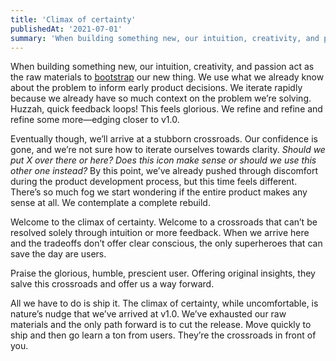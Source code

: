 ```yaml
---
title: 'Climax of certainty'
publishedAt: '2021-07-01'
summary: 'When building something new, our intuition, creativity, and passion act as the raw materials to bootstrap our new thing.'
---
```


When building something new, our intuition, creativity, and passion act as the raw materials to [bootstrap](https://en.wikipedia.org/w/index.php?title=Bootstrap_program&redirect=no) our new thing. We use what we already know about the problem to inform early product decisions. We iterate rapidly because we already have so much context on the problem we’re solving. Huzzah, quick feedback loops! This feels glorious. We refine and refine and refine some more—edging closer to v1.0.

Eventually though, we’ll arrive at a stubborn crossroads. Our confidence is gone, and we’re not sure how to iterate ourselves towards clarity. *Should we put X over there or here? Does this icon make sense or should we use this other one instead?* By this point, we’ve already pushed through discomfort during the product development process, but this time feels different. There’s so much fog we start wondering if the entire product makes any sense at all. We contemplate a complete rebuild.

Welcome to the climax of certainty. Welcome to a crossroads that can’t be resolved solely through intuition or more feedback. When we arrive here and the tradeoffs don’t offer clear conscious, the only superheroes that can save the day are users.

Praise the glorious, humble, prescient user. Offering original insights, they salve this crossroads and offer us a way forward.

All we have to do is ship it. The climax of certainty, while uncomfortable, is nature’s nudge that we’ve arrived at v1.0. We’ve exhausted our raw materials and the only path forward is to cut the release. Move quickly to ship and then go learn a ton from users. They’re the crossroads in front of you.